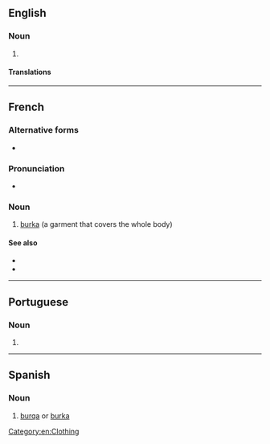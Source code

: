 ==English==

===Noun===
{{en-noun}}

# {{alternative spelling of|en|burka}}

====Translations====
{{trans-see|burka}}

[[Category:en:Clothing]]

----

==French==
{{wikipedia|lang=fr}}

===Alternative forms===
* {{alt|fr|burka}}

===Pronunciation===
* {{fr-IPA|+|bourka}}

===Noun===
{{fr-noun|f}}

# [[burka]] (a garment that covers the whole body)

====See also====
* {{l|fr|niqab}}
* {{l|fr|hijab}}

{{C|fr|Clothing}}

----

==Portuguese==

===Noun===
{{pt-noun|f}}

# {{alternative spelling of|pt|burca}}

----

==Spanish==

===Noun===
{{es-noun|m}}

# [[#English|burqa]] or [[burka]]